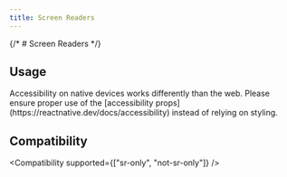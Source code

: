 ```yaml
---
title: Screen Readers
---
```



{/* # Screen Readers */}

## Usage

<Usage />

<Callout type="warn" title="CAUTION">
Accessibility on native devices works differently than the web. Please ensure proper use of the [accessibility props](https://reactnative.dev/docs/accessibility) instead of relying on styling.
</Callout>

## Compatibility

<Compatibility supported={["sr-only", "not-sr-only"]} />
